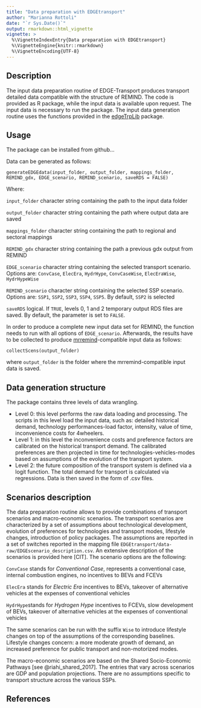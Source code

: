 ```yaml
---
title: "Data preparation with EDGEtransport"
author: "Marianna Rottoli"
date: "`r Sys.Date()`"
output: rmarkdown::html_vignette
vignette: >
  %\VignetteIndexEntry{Data preparation with EDGEtransport}
  %\VignetteEngine{knitr::rmarkdown}
  %\VignetteEncoding{UTF-8}
---
```


## Description

The input data preparation routine of EDGE-Transport produces transport detailed data compatible with the structure of REMIND. The code is provided as R package, while the input data is available upon request. The input data is necessary to run the package. The input data generation routine uses the functions provided in the [edgeTrpLib](https://github.com/pik-piam/edgeTrpLib) package.

## Usage

The package can be installed from github...

Data can be generated as follows:

`
generateEDGEdata(input_folder, output_folder, mappings_folder, REMIND_gdx, EDGE_scenario, REMIND_scenario, saveRDS = FALSE)
`

Where:

`input_folder` character string containing the path to the input data folder

`output_folder` character string containing the path where output data are saved

`mappings_folder` character string containing the path to regional and sectoral mappings

`REMIND_gdx` character string containing the path a previous gdx output from REMIND

`EDGE_scenario` character string containing the selected transport scenario. Options are: `ConvCase`, `ElecEra`, `HydrHype`, `ConvCaseWise`, `ElecEraWise`, `HydrHypeWise`

`REMIND_scenario` character string containing the selected SSP scenario. Options are: `SSP1`, `SSP2`, `SSP3`, `SSP4`, `SSP5`. By default, `SSP2` is selected

`saveRDS` logical. If `TRUE`, levels 0, 1 and 2 temporary output RDS files are saved. By default, the parameter is set to `FALSE`.

In order to produce a complete new input data set for REMIND, the function needs to run with all options of `EDGE_scenario`. Afterwards, the results have to be collected to produce [mrremind](https://github.com/pik-piam/mrremind)-compatible input data as follows:

`
collectScens(output_folder)
`

where `output_folder` is the folder where the mrremind-compatible input data is saved.

## Data generation structure

The package contains three levels of data wrangling.

* Level 0: this level performs the raw data loading and processing. The scripts in this level load the input data, such as: detailed historical demand, technology performances-load factor, intensity, value of time, inconvenience costs for 4wheelers.
* Level 1: in this level the inconvenience costs and preference factors are calibrated on the historical transport demand. The calibrated preferences are then projected in time for technologies-vehicles-modes based on assumptions of the evolution of the transport system.
* Level 2: the future composition of the transport system is defined via a logit function. The total demand for transport is calculated via regressions. Data is then saved in the form of .csv files.

## Scenarios description

The data preparation routine allows to provide combinations of transport scenarios and macro-economic scenarios. The transport scenarios are characterized by a set of assumptions about technological development, evolution of preferences for technologies and transport modes, lifestyle changes, introduction of policy packages. The assumptions are reported in a set of switches reported in the mapping file `EDGEtransport/data-raw/EDGEscenario_description.csv`. An extensive description of the scenarios is provided here [CIT]. The scenario options are the following:

`ConvCase` stands for *Conventional Case*, represents a conventional case, internal combustion engines, no incentives to BEVs and FCEVs

`ElecEra` stands for *Electric Era* incentives to BEVs, takeover of alternative vehicles at the expenses of conventional vehicles

`HydrHype`stands for *Hydrogen Hype* incentives to FCEVs, slow development of BEVs, takeover of alternative vehicles at the expenses of conventional vehicles

The same scenarios can be run with the suffix `Wise` to introduce lifestyle changes on top of the assumptions of the corresponding baselines. Lifestyle changes concern: a more moderate growth of demand, an increased preference for public transport and non-motorized modes.

The macro-economic scenarios are based on the Shared Socio-Economic Pathways [see @riahi_shared_2017]. The entries that vary across scenarios are GDP and population projections. There are no assumptions specific to transport structure across the various SSPs.

## References